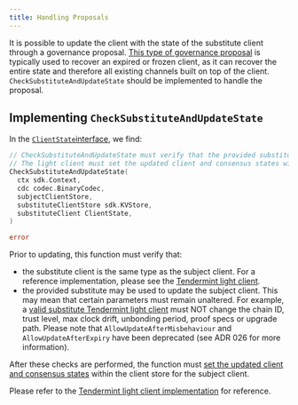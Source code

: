 ```yaml
---
title: Handling Proposals
---
```


It is possible to update the client with the state of the substitute client through a governance proposal. [This type of governance proposal](/docs/ibc/v8.5.x//01-ibc/proposals) is typically used to recover an expired or frozen client, as it can recover the entire state and therefore all existing channels built on top of the client. `CheckSubstituteAndUpdateState` should be implemented to handle the proposal.

## Implementing `CheckSubstituteAndUpdateState`

In the [`ClientState`interface](https://github.com/cosmos/ibc-go/blob/v7.0.0/modules/core/exported/client.go), we find:

```go
// CheckSubstituteAndUpdateState must verify that the provided substitute may be used to update the subject client.
// The light client must set the updated client and consensus states within the clientStore for the subject client.
CheckSubstituteAndUpdateState(
  ctx sdk.Context, 
  cdc codec.BinaryCodec, 
  subjectClientStore, 
  substituteClientStore sdk.KVStore, 
  substituteClient ClientState,
)

error
```

Prior to updating, this function must verify that:

* the substitute client is the same type as the subject client. For a reference implementation, please see the [Tendermint light client](https://github.com/cosmos/ibc-go/blob/v7.0.0/modules/light-clients/07-tendermint/proposal_handle.go#L32).
* the provided substitute may be used to update the subject client. This may mean that certain parameters must remain unaltered. For example, a [valid substitute Tendermint light client](https://github.com/cosmos/ibc-go/blob/v7.0.0/modules/light-clients/07-tendermint/proposal_handle.go#L84) must NOT change the chain ID, trust level, max clock drift, unbonding period, proof specs or upgrade path. Please note that `AllowUpdateAfterMisbehaviour` and `AllowUpdateAfterExpiry` have been deprecated (see ADR 026 for more information).

After these checks are performed, the function must [set the updated client and consensus states](https://github.com/cosmos/ibc-go/blob/v7.0.0/modules/light-clients/07-tendermint/proposal_handle.go#L77) within the client store for the subject client.

Please refer to the [Tendermint light client implementation](https://github.com/cosmos/ibc-go/blob/v7.0.0/modules/light-clients/07-tendermint/proposal_handle.go#L27) for reference.
